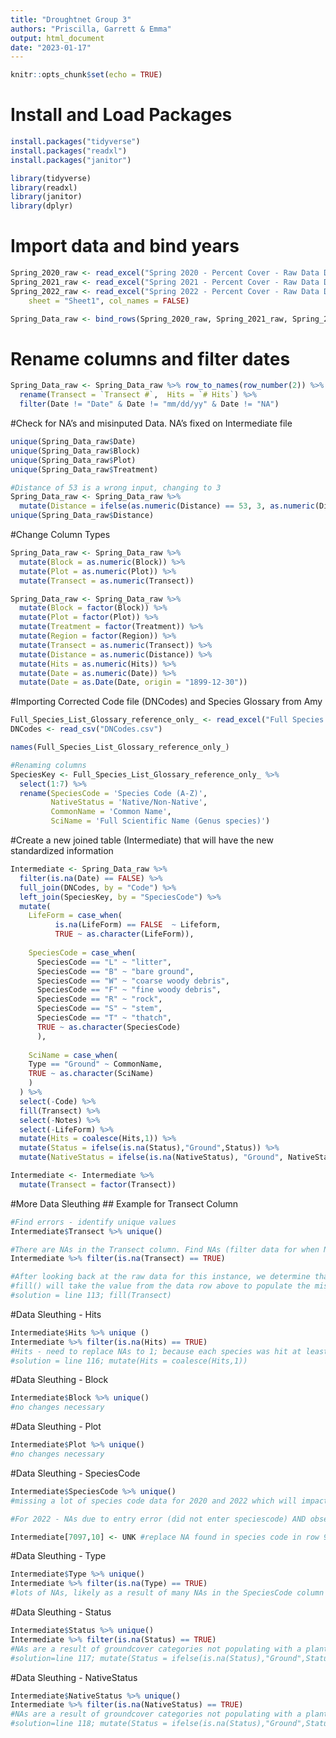 ```yaml
---
title: "Droughtnet Group 3"
authors: "Priscilla, Garrett & Emma"
output: html_document
date: "2023-01-17"
---
```

```r
knitr::opts_chunk$set(echo = TRUE)
```
# Install and Load Packages
```r
install.packages("tidyverse")
install.packages("readxl")
install.packages("janitor")

library(tidyverse)
library(readxl)
library(janitor)
library(dplyr)
```
# Import data and bind years
```r
Spring_2020_raw <- read_excel("Spring 2020 - Percent Cover - Raw Data DNET.xlsx", sheet = "Sheet1", col_names = FALSE)
Spring_2021_raw <- read_excel("Spring 2021 - Percent Cover - Raw Data DNET.xlsx", sheet = "Sheet1", col_names = FALSE)
Spring_2022_raw <- read_excel("Spring 2022 - Percent Cover - Raw Data DNET.xlsx", 
    sheet = "Sheet1", col_names = FALSE)

Spring_Data_raw <- bind_rows(Spring_2020_raw, Spring_2021_raw, Spring_2022_raw)
```
# Rename columns and filter dates
```r
Spring_Data_raw <- Spring_Data_raw %>% row_to_names(row_number(2)) %>% 
  rename(Transect = `Transect #`,  Hits = `# Hits`) %>% 
  filter(Date != "Date" & Date != "mm/dd/yy" & Date != "NA")
```

#Check for NA's and misinputed Data. NA's fixed on Intermediate file
```r
unique(Spring_Data_raw$Date)
unique(Spring_Data_raw$Block)
unique(Spring_Data_raw$Plot)
unique(Spring_Data_raw$Treatment)

#Distance of 53 is a wrong input, changing to 3
Spring_Data_raw <- Spring_Data_raw %>% 
  mutate(Distance = ifelse(as.numeric(Distance) == 53, 3, as.numeric(Distance)))
unique(Spring_Data_raw$Distance)

```
#Change Column Types
```r
Spring_Data_raw <- Spring_Data_raw %>%
  mutate(Block = as.numeric(Block)) %>% 
  mutate(Plot = as.numeric(Plot)) %>% 
  mutate(Transect = as.numeric(Transect))

Spring_Data_raw <- Spring_Data_raw %>% 
  mutate(Block = factor(Block)) %>% 
  mutate(Plot = factor(Plot)) %>% 
  mutate(Treatment = factor(Treatment)) %>% 
  mutate(Region = factor(Region)) %>% 
  mutate(Transect = as.numeric(Transect)) %>% 
  mutate(Distance = as.numeric(Distance)) %>%
  mutate(Hits = as.numeric(Hits)) %>% 
  mutate(Date = as.numeric(Date)) %>% 
  mutate(Date = as.Date(Date, origin = "1899-12-30"))
```

#Importing Corrected Code file (DNCodes) and Species Glossary from Amy
```r
Full_Species_List_Glossary_reference_only_ <- read_excel("Full Species List Glossary (reference only).xlsx")
DNCodes <- read_csv("DNCodes.csv")

names(Full_Species_List_Glossary_reference_only_)

#Renaming columns
SpeciesKey <- Full_Species_List_Glossary_reference_only_ %>% 
  select(1:7) %>% 
  rename(SpeciesCode = 'Species Code (A-Z)',
         NativeStatus = 'Native/Non-Native',
         CommonName = 'Common Name',
         SciName = 'Full Scientific Name (Genus species)')
```
#Create a new joined table (Intermediate) that will have the new standardized information
```r

Intermediate <- Spring_Data_raw %>%
  filter(is.na(Date) == FALSE) %>%
  full_join(DNCodes, by = "Code") %>% 
  left_join(SpeciesKey, by = "SpeciesCode") %>% 
  mutate(
    LifeForm = case_when(
          is.na(LifeForm) == FALSE  ~ Lifeform, 
          TRUE ~ as.character(LifeForm)),
    
    SpeciesCode = case_when(
      SpeciesCode == "L" ~ "litter",
      SpeciesCode == "B" ~ "bare ground",
      SpeciesCode == "W" ~ "coarse woody debris",
      SpeciesCode == "F" ~ "fine woody debris",
      SpeciesCode == "R" ~ "rock",
      SpeciesCode == "S" ~ "stem",
      SpeciesCode == "T" ~ "thatch",
      TRUE ~ as.character(SpeciesCode)
      ),
    
    SciName = case_when(
    Type == "Ground" ~ CommonName,
    TRUE ~ as.character(SciName)
    )
  ) %>%
  select(-Code) %>%
  fill(Transect) %>%
  select(-Notes) %>%
  select(-LifeForm) %>% 
  mutate(Hits = coalesce(Hits,1)) %>%
  mutate(Status = ifelse(is.na(Status),"Ground",Status)) %>%
  mutate(NativeStatus = ifelse(is.na(NativeStatus), "Ground", NativeStatus))

Intermediate <- Intermediate %>%
  mutate(Transect = factor(Transect))
```

#More Data Sleuthing
## Example for Transect Column
```r
#Find errors - identify unique values
Intermediate$Transect %>% unique()

#There are NAs in the Transect column. Find NAs (filter data for when NA is true).
Intermediate %>% filter(is.na(Transect) == TRUE)

#After looking back at the raw data for this instance, we determine that the NA is a result of the observer not recording the transect value. We can easily see that it is supposed to match the value of data row above it
#fill() will take the value from the data row above to populate the missing NA cell
#solution = line 113; fill(Transect)
```
#Data Sleuthing - Hits
```R
Intermediate$Hits %>% unique ()
Intermediate %>% filter(is.na(Hits) == TRUE)
#Hits - need to replace NAs to 1; because each species was hit at least once
#solution = line 116; mutate(Hits = coalesce(Hits,1))
```
#Data Sleuthing - Block
```R
Intermediate$Block %>% unique()
#no changes necessary
```
#Data Sleuthing - Plot
```R
Intermediate$Plot %>% unique()
#no changes necessary
```

#Data Sleuthing - SpeciesCode
```R
Intermediate$SpeciesCode %>% unique()
#missing a lot of species code data for 2020 and 2022 which will impact how Type, Status, SciName, Lifeform, Native Status, CommonName, old names, and Plant family will appear

#For 2022 - NAs due to entry error (did not enter speciescode) AND observer error (did not record ground cover for block 2 plot 8); easiest fix would probably revising the excel file itself

Intermediate[7097,10] <- UNK #replace NA found in species code in row 9097 with UNK
```

#Data Sleuthing - Type
```R
Intermediate$Type %>% unique()
Intermediate %>% filter(is.na(Type) == TRUE)
#lots of NAs, likely as a result of many NAs in the SpeciesCode column
```

#Data Sleuthing - Status
```R
Intermediate$Status %>% unique()
Intermediate %>% filter(is.na(Status) == TRUE)
#NAs are a result of groundcover categories not populating with a plant status, so changed all the NAs to ground
#solution=line 117; mutate(Status = ifelse(is.na(Status),"Ground",Status)
```

#Data Sleuthing - NativeStatus
```R
Intermediate$NativeStatus %>% unique()
Intermediate %>% filter(is.na(NativeStatus) == TRUE)
#NAs are a result of groundcover categories not populating with a plant status, so changed all the NAs to ground
#solution=line 118; mutate(Status = ifelse(is.na(Status),"Ground",Status)
```